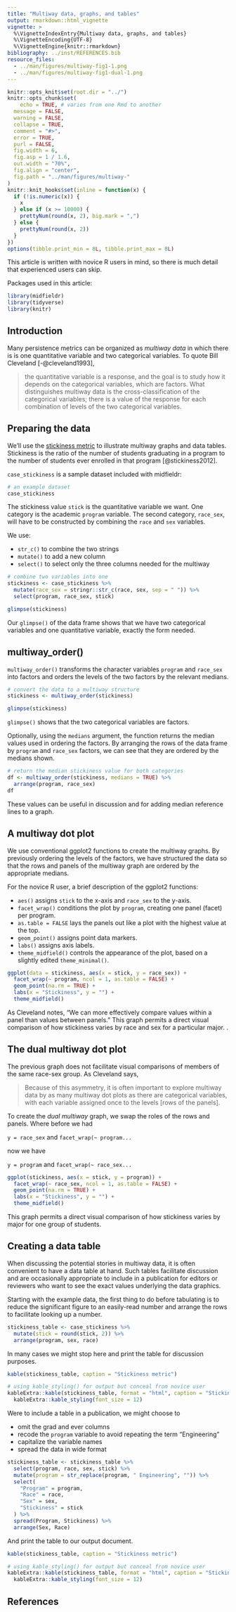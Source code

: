 ```yaml
---
title: "Multiway data, graphs, and tables"
output: rmarkdown::html_vignette
vignette: >
  %\VignetteIndexEntry{Multiway data, graphs, and tables}
  %\VignetteEncoding{UTF-8}
  %\VignetteEngine{knitr::rmarkdown}
bibliography: ../inst/REFERENCES.bib
resource_files:
  - ../man/figures/multiway-fig1-1.png
  - ../man/figures/multiway-fig1-dual-1.png
---
```


```r
knitr::opts_knit$set(root.dir = "../")
knitr::opts_chunk$set(
	echo = TRUE, # varies from one Rmd to another 
  message = FALSE,
  warning = FALSE, 
  collapse = TRUE,
  comment = "#>",
  error = TRUE,
  purl = FALSE,
  fig.width = 6,
  fig.asp = 1 / 1.6,
  out.width = "70%",
  fig.align = "center",
  fig.path = "../man/figures/multiway-"
)
knitr::knit_hooks$set(inline = function(x) {
  if (!is.numeric(x)) {
    x
  } else if (x >= 10000) {
    prettyNum(round(x, 2), big.mark = ",")
  } else {
    prettyNum(round(x, 2))
  }
})
options(tibble.print_min = 8L, tibble.print_max = 8L)
```

This article is written with novice R users in mind, so there is much detail that experienced users can skip.   

Packages used in this article: 

```r
library(midfieldr)
library(tidyverse)
library(knitr)
```

## Introduction

Many persistence metrics can be organized as *multiway data* in which there is is one quantitative variable and two categorical variables. To quote Bill Cleveland [-@cleveland1993], 

> the quantitative variable is a response, and the goal is to study how it depends on the categorical variables, which are factors. What distinguishes multiway data is the cross-classification of the categorical variables; there is a value of the response for each combination of levels of the two categorical variables. 


## Preparing the data 

We'll use the [stickiness metric](stickiness.html) to illustrate multiway graphs and data tables. Stickiness is the ratio of the number of students graduating in a program to the number of students ever enrolled in that program [@stickiness2012]. 

`case_stickiness` is a sample dataset included with midfieldr: 

```r
# an example dataset
case_stickiness
```

The stickiness value `stick` is the quantitative variable we want. One  category is the academic `program` variable. The second category, `race_sex`,  will have to be constructed by combining the `race` and `sex` variables. 

We use:  

- `str_c()` to combine the two strings 
- `mutate()`  to add a new column 
- `select()` to select only the three columns needed for the multiway 

```r
# combine two variables into one
stickiness <- case_stickiness %>%
  mutate(race_sex = stringr::str_c(race, sex, sep = " ")) %>%
  select(program, race_sex, stick)

glimpse(stickiness)
```

Our `glimpse()` of the data frame shows that we have two categorical variables and one quantitative variable, exactly the form needed. 

## multiway_order()

`multiway_order()`  transforms the character variables `program` and `race_sex` into factors and orders the levels of the two factors by the relevant medians. 

```r
# convert the data to a multiway structure
stickiness <- multiway_order(stickiness)

glimpse(stickiness)
```

`glimpse()` shows that the two categorical variables are factors.

Optionally, using the `medians` argument, the function returns the median values used in ordering the factors. By arranging the rows of the data frame by `program` and `race_sex` factors, we can see that they are ordered by the medians shown. 

```r
# return the median stickiness value for both categories
df <- multiway_order(stickiness, medians = TRUE) %>%
  arrange(program, race_sex)
df
```

These values can be useful in discussion and for adding median reference lines to a graph.  

## A multiway dot plot  

We use conventional ggplot2 functions to create the multiway graphs. By previously ordering the levels of the factors, we have structured the data so that the rows and panels of the multiway graph are ordered by the appropriate medians. 

For the novice R user, a brief description of the ggplot2 functions: 

- `aes()` assigns `stick` to the x-axis and `race_sex` to the y-axis.  
- `facet_wrap()` conditions the plot by `program`, creating one panel (facet) per program.  
- `as.table = FALSE` lays the panels out like a plot with the highest value at the top.   
- `geom_point()` assigns point data markers. 
- `labs()` assigns axis labels.  
- `theme_midfield()` controls the appearance of the plot, based on a slightly edited  `theme_minimal()`.  

```r
ggplot(data = stickiness, aes(x = stick, y = race_sex)) +
  facet_wrap(~ program, ncol = 1, as.table = FALSE) +
  geom_point(na.rm = TRUE) +
  labs(x = "Stickiness", y = "") +
  theme_midfield()
```

As Cleveland notes, "We can more effectively compare values within a panel than values between panels." This graph permits a direct visual comparison of how stickiness varies by race and sex for a particular major. .  

## The dual multiway dot plot 

The previous graph does not facilitate visual comparisons of members of the same race-sex group. As Cleveland says,

> Because of this asymmetry, it is often important to explore multiway data by as many multiway dot plots as there are categorical variables, with each variable assigned once to the levels [rows of the panels].

To create the *dual multiway* graph, we swap the roles of the rows and panels. Where before we had 

`y = race_sex` and `facet_wrap(~ program...` 

now we have 

`y = program` and `facet_wrap(~ race_sex...` 

```r
ggplot(stickiness, aes(x = stick, y = program)) +
  facet_wrap(~ race_sex, ncol = 1, as.table = FALSE) +
  geom_point(na.rm = TRUE) +
  labs(x = "Stickiness", y = "") +
  theme_midfield()
```

This graph permits a direct visual comparison of how stickiness varies by major for one group of students. 

## Creating a data table

When discussing the potential stories in multiway data, it is often convenient to have a data table at hand. Such tables facilitate discussion and are occasionally appropriate to include in a publication for editors or reviewers  who want to see the exact values underlying the data graphics. 

Starting with the example data, the first thing to do before tabulating is to reduce the significant figure to an easily-read number and arrange the rows to facilitate looking up a number. 

```r
stickiness_table <- case_stickiness %>%
  mutate(stick = round(stick, 2)) %>%
  arrange(program, sex, race)
```

In many cases we might stop here and print the table for discussion purposes. 

```r
kable(stickiness_table, caption = "Stickiness metric")
```

```r
# using kable_styling() for output but conceal from novice user
kableExtra::kable(stickiness_table, format = "html", caption = "Stickiness metric") %>%
  kableExtra::kable_styling(font_size = 12)
```

Were to include a table in a publication, we might choose to  

- omit the grad and ever columns 
- recode the `program` variable to avoid repeating the term "Engineering" 
- capitalize the variable names 
- spread the data in wide format 

```r
stickiness_table <- stickiness_table %>%
  select(program, race, sex, stick) %>%
  mutate(program = str_replace(program, " Engineering", "")) %>%
  select(
    "Program" = program,
    "Race" = race,
    "Sex" = sex,
    "Stickiness" = stick
  ) %>%
  spread(Program, Stickiness) %>%
  arrange(Sex, Race)
```

And print the table to our output document. 

```r
kable(stickiness_table, caption = "Stickiness metric")
```

```r
# using kable_styling() for output but conceal from novice user
kableExtra::kable(stickiness_table, format = "html", caption = "Stickiness metric in Engineering") %>%
  kableExtra::kable_styling(font_size = 12)
```

## References
